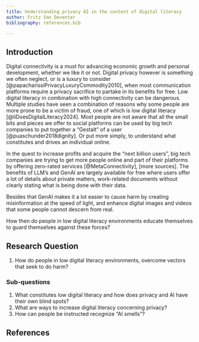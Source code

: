 ```yaml
---
title: Understanding privacy AI in the context of digital literacy
author: Fritz Van Deventer
bibliography: references.bib

---
```


## Introduction

Digital connectivity is a must for advancing economic growth and personal development, whether we like it or not. Digital privacy however is something we often neglect, or is a luxury to consider [@papacharissiPrivacyLuxuryCommodity2010], when most communication platforms require a privacy sacrifice to partake in its benefits for free.
Low digital literacy in combination with high connectivity can be dangerous. Multiple studies have seen a combination of reasons why some people are more prone to be a victim of fraud, one of which is low digital literacy [@liDoesDigitalLiteracy2024]. Most people are not aware that all the small bits and pieces we offer to social platforms can be used by big tech companies to put together a "Gestalt" of a user [@puaschunder2018dignity]. Or put more simply, to understand what constitutes and drives an individual online.

In the quest to increase profits and acquire the "next billion users", big tech companies are trying to get more people online and part of their platforms by offering zero-rated services [@MetaConnectivity], [more sources]. The benefits of LLM's and GenAI are largely available for free where users offer a lot of details about private matters, work-related documents without clearly stating what is being done with their data.

Besides that GenAI makes it a lot easier to cause harm by creating misinformation at the speed of light, and enhance digital images and videos that some people cannot descern from real.

How then do people in low digital literacy environments educate themselves to guard themselves against these forces?


## Research Question

1. How do people in low digital literacy environments, overcome vectors that seek to do harm?

### Sub-questions

1. What constitutes low digital literacy and how does privacy and AI have their own blind spots?
2. What are ways to increase digital literacy concerning privacy?
3. How can people be instructed recognize "AI smells"?

## References